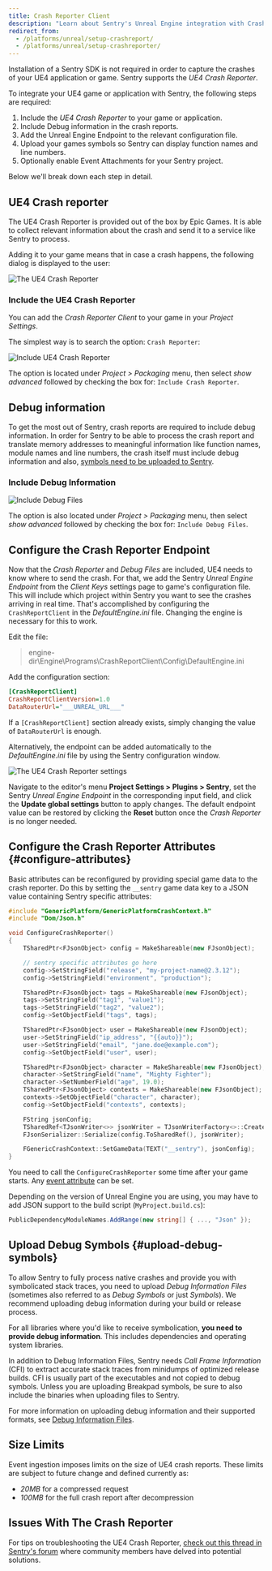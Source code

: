 ```yaml
---
title: Crash Reporter Client
description: "Learn about Sentry's Unreal Engine integration with Crash Reporter Client."
redirect_from:
  - /platforms/unreal/setup-crashreport/
  - /platforms/unreal/setup-crashreporter/
---
```


Installation of a Sentry SDK is not required in order to capture the crashes of your
UE4 application or game. Sentry supports the _UE4 Crash Reporter_.

To integrate your UE4 game or application with Sentry, the following steps are required:

1. Include the _UE4 Crash Reporter_ to your game or application.
2. Include Debug information in the crash reports.
3. Add the Unreal Engine Endpoint to the relevant configuration file.
4. Upload your games symbols so Sentry can display function names and line numbers.
5. Optionally enable Event Attachments for your Sentry project.

Below we'll break down each step in detail.

## UE4 Crash reporter

The UE4 Crash Reporter is provided out of the box by Epic Games. It is able to collect relevant
information about the crash and send it to a service like Sentry to process.

Adding it to your game means that in case a crash happens, the following dialog is displayed
to the user:

![The UE4 Crash Reporter](ue4-crash-reporter.png)

### Include the UE4 Crash Reporter

You can add the _Crash Reporter Client_ to your game in your _Project Settings_.

The simplest way is to search the option: `Crash Reporter`:

![Include UE4 Crash Reporter](ue4-include-crash-reporter.png)

The option is located under _Project > Packaging_ menu, then select _show advanced_ followed by
checking the box for: `Include Crash Reporter`.

## Debug information

To get the most out of Sentry, crash reports are required to include debug information.
In order for Sentry to be able to process the crash report and translate
memory addresses to meaningful information like function names, module names
and line numbers, the crash itself must include debug information and also, [symbols need
to be uploaded to Sentry](#upload-debug-symbols).

### Include Debug Information

![Include Debug Files](ue4-include-debug-files.png)

The option is also located under _Project > Packaging_ menu, then select _show advanced_ followed by
checking the box for: `Include Debug Files`.

## Configure the Crash Reporter Endpoint

Now that the _Crash Reporter_ and _Debug Files_ are included, UE4 needs to know where to send the
crash. For that, we add the Sentry _Unreal Engine Endpoint_ from the _Client Keys_ settings page to game's configuration file. This will
include which project within Sentry you want to see the crashes arriving in real time.
That's accomplished by configuring the `CrashReportClient` in the _DefaultEngine.ini_ file. Changing the engine is necessary for this to work.

Edit the file:

> engine-dir\Engine\Programs\CrashReportClient\Config\DefaultEngine.ini

Add the configuration section:

```ini {filename:DefaultEngine.ini}
[CrashReportClient]
CrashReportClientVersion=1.0
DataRouterUrl="___UNREAL_URL___"
```

<Alert level="info" title="Note">

If a `[CrashReportClient]` section already exists, simply changing the value of `DataRouterUrl`
is enough.

</Alert>

Alternatively, the endpoint can be added automatically to the _DefaultEngine.ini_ file
by using the Sentry configuration window.

![The UE4 Crash Reporter settings](ue4-crash-reporter-settings.png)

Navigate to the editor's menu **Project Settings > Plugins > Sentry**, set the Sentry _Unreal Engine Endpoint_ in the corresponding input field, and click the **Update global settings** button to apply changes. The default endpoint value can be restored by clicking the **Reset** button once the _Crash Reporter_ is no longer needed.

## Configure the Crash Reporter Attributes {#configure-attributes}

Basic attributes can be reconfigured by providing special game data to the
crash reporter. Do this by setting the `__sentry` game data key to a JSON value containing
Sentry specific attributes:

```cpp
#include "GenericPlatform/GenericPlatformCrashContext.h"
#include "Dom/Json.h"

void ConfigureCrashReporter()
{
    TSharedPtr<FJsonObject> config = MakeShareable(new FJsonObject);

    // sentry specific attributes go here
    config->SetStringField("release", "my-project-name@2.3.12");
    config->SetStringField("environment", "production");

    TSharedPtr<FJsonObject> tags = MakeShareable(new FJsonObject);
    tags->SetStringField("tag1", "value1");
    tags->SetStringField("tag2", "value2");
    config->SetObjectField("tags", tags);

    TSharedPtr<FJsonObject> user = MakeShareable(new FJsonObject);
    user->SetStringField("ip_address", "{{auto}}");
    user->SetStringField("email", "jane.doe@example.com");
    config->SetObjectField("user", user);

    TSharedPtr<FJsonObject> character = MakeShareable(new FJsonObject);
    character->SetStringField("name", "Mighty Fighter");
    character->SetNumberField("age", 19.0);
    TSharedPtr<FJsonObject> contexts = MakeShareable(new FJsonObject);
    contexts->SetObjectField("character", character);
    config->SetObjectField("contexts", contexts);

    FString jsonConfig;
    TSharedRef<TJsonWriter<>> jsonWriter = TJsonWriterFactory<>::Create(&jsonConfig);
    FJsonSerializer::Serialize(config.ToSharedRef(), jsonWriter);

    FGenericCrashContext::SetGameData(TEXT("__sentry"), jsonConfig);
}
```

You need to call the `ConfigureCrashReporter` some time after your game
starts. Any [event attribute](https://develop.sentry.dev/sdk/event-payloads/) can be set.

Depending on the version of Unreal Engine you are using, you may have to
add JSON support to the build script (`MyProject.build.cs`):

```csharp
PublicDependencyModuleNames.AddRange(new string[] { ..., "Json" });
```

## Upload Debug Symbols {#upload-debug-symbols}

To allow Sentry to fully process native crashes and provide you with
symbolicated stack traces, you need to upload _Debug Information Files_
(sometimes also referred to as _Debug Symbols_ or just _Symbols_). We recommend
uploading debug information during your build or release process.

For all libraries where you'd like to receive symbolication, **you need
to provide debug information**. This includes dependencies and operating system
libraries.

In addition to Debug Information Files, Sentry needs _Call Frame Information_
(CFI) to extract accurate stack traces from minidumps of optimized release
builds. CFI is usually part of the executables and not copied to debug symbols.
Unless you are uploading Breakpad symbols, be sure to also include the binaries
when uploading files to Sentry.

For more information on uploading debug information and their supported formats,
see [Debug Information Files](/workflow/debug-files/).

## Size Limits

Event ingestion imposes limits on the size of UE4 crash reports. These limits
are subject to future change and defined currently as:

- _20MB_ for a compressed request
- _100MB_ for the full crash report after decompression

## Issues With The Crash Reporter

For tips on troubleshooting the UE4 Crash Reporter, [check out this thread in Sentry's forum](https://forum.sentry.io/t/unreal-engine-crash-reporter-cant-get-it-to-work/7643) where community members have delved into potential solutions.
